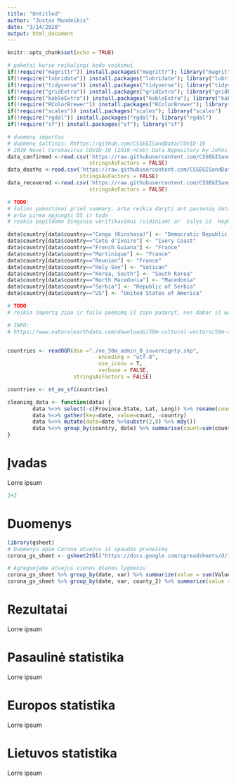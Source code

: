 ```yaml
---
title: "Untitled"
author: "Justas Mundeikis"
date: "3/14/2020"
output: html_document
---
```


```r
knitr::opts_chunk$set(echo = TRUE)
```

```r
# paketai kurie reikalingi kodo veikimui
if(!require("magrittr")) install.packages("magrittr"); library("magrittr")
if(!require("lubridate")) install.packages("lubridate"); library("lubridate")
if(!require("tidyverse")) install.packages("tidyverse"); library("tidyverse")
if(!require("gridExtra")) install.packages("gridExtra"); library("gridExtra")
if(!require("kableExtra")) install.packages("kableExtra"); library("kableExtra")
if(!require("RColorBrewer")) install.packages("RColorBrewer"); library("RColorBrewer")
if(!require("scales")) install.packages("scales"); library("scales")
if(!require("rgdal")) install.packages("rgdal"); library("rgdal")
if(!require("sf")) install.packages("sf"); library("sf")
```

```r
# duomenų importas
# duomenų šaltinis: Rhttps://github.com/CSSEGISandData/COVID-19
# 2019 Novel Coronavirus COVID-19 (2019-nCoV) Data Repository by Johns Hopkins CSSE     
data_confirmed <-read.csv('https://raw.githubusercontent.com/CSSEGISandData/COVID-19/master/csse_covid_19_data/csse_covid_19_time_series/time_series_19-covid-Confirmed.csv',
                          stringsAsFactors = FALSE)
data_deaths <-read.csv('https://raw.githubusercontent.com/CSSEGISandData/COVID-19/master/csse_covid_19_data/csse_covid_19_time_series/time_series_19-covid-Deaths.csv',
                       stringsAsFactors = FALSE)
data_recovered <-read.csv('https://raw.githubusercontent.com/CSSEGISandData/COVID-19/master/csse_covid_19_data/csse_covid_19_time_series/time_series_19-covid-Recovered.csv',
                          stringsAsFactors = FALSE)

```

```r
# TODO:
# šalies pakeitimai prieš summary, arba reikia daryti ant pavienių datasetų po importo,
# arba pirma apjungti DS ir tada
# reikia papildomo žingsnio verifikavimui (vidiniam) ar  šalys iš  Hopkinso ir žemėlapių atitinka, nes atsiradus naujoms šalims reikės rankutėmis koreguot... hopkins naudoja WHO šlaių pavadinimus, žemėlapiai ne...

data$country[data$country=="Congo (Kinshasa)"] <- "Democratic Republic of the Congo"
data$country[data$country=="Cote d'Ivoire"] <- "Ivory Coast"
data$country[data$country=="French Guiana"] <- "France"
data$country[data$country=="Martinique"] <- "France"
data$country[data$country=="Reunion"] <- "France"
data$country[data$country=="Holy See"] <- "Vatican"
data$country[data$country=="Korea, South"] <- "South Korea"
data$country[data$country=="North Macedonia"] <- "Macedonia"
data$country[data$country=="Serbia"] <- "Republic of Serbia"
data$country[data$country=="US"] <- "United States of America"


```

```r
# TODO:
# reikia importą zipo ir failo paėmimą iš zipo padaryt, nes dabar iš working directory ima

# INFO:
# https://www.naturalearthdata.com/downloads/50m-cultural-vectors/50m-admin-0-countries-2


countries <- readOGR(dsn ="./ne_50m_admin_0_sovereignty.shp", 
                             encoding = "utf-8",
                             use_iconv = T,
                             verbose = FALSE,
                     stringsAsFactors = FALSE)

countries <- st_as_sf(countries)


```

```r


cleaning_data <- function(data) {
        data %<>% select(-c(Province.State, Lat, Long)) %>% rename(country=Country.Region)
        data %<>% gather(key=date, value=count, -country)
        data %<>% mutate(date=date %>%substr(2,8) %>% mdy())
        data %<>% group_by(country, date) %>% summarise(count=sum(count)) %>% as.data.frame()
}


```
# Įvadas
Lorre ipsum

```r
2+2
```

# Duomenys
```r
library(gsheet)
# Duomenys apie Corona atvejus iš spaudos pranešimų
corona_gs_sheet <- gsheet2tbl("https://docs.google.com/spreadsheets/d/1l9HM2hIjLFA-SZy_kO8b8B5Ddr0hfVZrmx2Yb1n1feg/edit#gid=0")

# Agreguojame atvejus vienos dienos lygmeniu
corona_gs_sheet %>% group_by(date, var) %>% summarize(value = sum(Value))
corona_gs_sheet %>% group_by(date, var, county_2) %>% summarize(value = sum(Value))

```

# Rezultatai
Lorre ipsum

# Pasaulinė statistika
Lorre ipsum

# Europos statistika
Lorre ipsum

# Lietuvos statistika
Lorre ipsum

